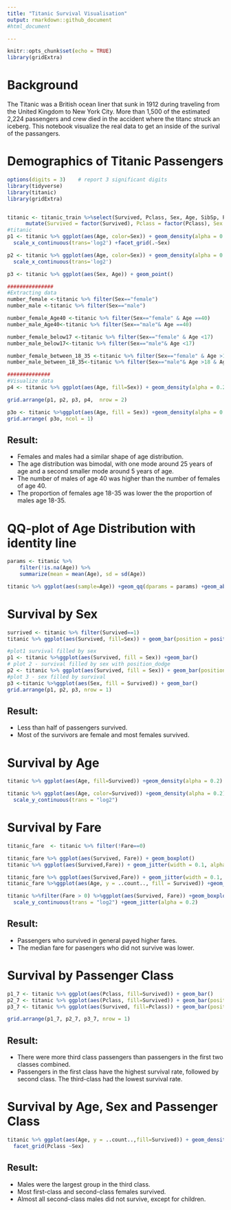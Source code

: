 ```yaml
---
title: "Titanic Survival Visualisation"
output: rmarkdown::github_document
#html_document

---
```


```r
knitr::opts_chunk$set(echo = TRUE)
library(gridExtra)

```

# Background
The Titanic was a British ocean liner that sunk in 1912 during traveling from the United Kingdom to New York City.
More than 1,500 of the estimated 2,224 passengers and crew died in the accident where the titanc struck an iceberg. This notebook visualize the real data to get an inside of the surival of the passangers.


# Demographics of Titanic Passengers

```r
options(digits = 3)    # report 3 significant digits
library(tidyverse)
library(titanic)
library(gridExtra)


titanic <- titanic_train %>%select(Survived, Pclass, Sex, Age, SibSp, Parch, Fare) %>%
      mutate(Survived = factor(Survived), Pclass = factor(Pclass), Sex = factor(Sex))
#titanic
p1 <- titanic %>% ggplot(aes(Age, color=Sex)) + geom_density(alpha = 0.01, position = "stack") + 
  scale_x_continuous(trans='log2') +facet_grid(.~Sex)

p2 <- titanic %>% ggplot(aes(Age, color=Sex)) + geom_density(alpha = 0.01, position = "stack") + 
  scale_x_continuous(trans='log2')

p3 <- titanic %>% ggplot(aes(Sex, Age)) + geom_point()

###############
#Extracting data
number_female <-titanic %>% filter(Sex=="female")
number_male <-titanic %>% filter(Sex=="male")

number_female_Age40 <-titanic %>% filter(Sex=="female" & Age ==40)
number_male_Age40<-titanic %>% filter(Sex=="male"& Age ==40)

number_female_below17 <-titanic %>% filter(Sex=="female" & Age <17)
number_male_below17<-titanic %>% filter(Sex=="male"& Age <17)

number_female_between_18_35 <-titanic %>% filter(Sex=="female" & Age >18 & Age<35)
number_male_between_18_35<-titanic %>% filter(Sex=="male"& Age >18 & Age<35)

##############
#Visualize data
p4 <- titanic %>% ggplot(aes(Age, fill=Sex)) + geom_density(alpha = 0.2, position = "stack") 

grid.arrange(p1, p2, p3, p4,  nrow = 2)

p3o <- titanic %>%ggplot(aes(Age, fill = Sex)) +geom_density(alpha = 0.2)
grid.arrange( p3o, ncol = 1)

```

## Result:
* Females and males had a similar shape of age distribution.
* The age distribution was bimodal, with one mode around 25 years of age and a second smaller mode around 5 years of age.
* The number of males of age 40 was higher than the number of females of age 40.
* The proportion of females age 18-35 was lower the the proportion of males age 18-35.


# QQ-plot of Age Distribution with identity line

```r
params <- titanic %>%
    filter(!is.na(Age)) %>%
    summarize(mean = mean(Age), sd = sd(Age))

titanic %>% ggplot(aes(sample=Age)) +geom_qq(dparams = params) +geom_abline()


```


# Survival by Sex

```r
surrived <- titanic %>% filter(Survived==1)
titanic %>% ggplot(aes(Survived, fill=Sex)) + geom_bar(position = position_dodge() )

#plot1 survival filled by sex
p1 <- titanic %>%ggplot(aes(Survived, fill = Sex)) +geom_bar()
# plot 2 - survival filled by sex with position_dodge
p2 <- titanic %>% ggplot(aes(Survived, fill = Sex)) + geom_bar(position = position_dodge())
#plot 3 - sex filled by survival
p3 <-titanic %>%ggplot(aes(Sex, fill = Survived)) + geom_bar()
grid.arrange(p1, p2, p3, nrow = 1)
```

## Result:
* Less than half of passengers survived.
* Most of the survivors are female and most females survived.





# Survival by Age

```r
titanic %>% ggplot(aes(Age, fill=Survived)) +geom_density(alpha = 0.2)

titanic %>% ggplot(aes(Age, color=Survived)) +geom_density(alpha = 0.2)+
  scale_y_continuous(trans = "log2")
```



# Survival by Fare

```r
titanic_fare  <- titanic %>% filter(!Fare==0)

titanic_fare %>% ggplot(aes(Survived, Fare)) + geom_boxplot()
titanic %>% ggplot(aes(Survived,Fare)) + geom_jitter(width = 0.1, alpha =0.3)

titanic_fare %>% ggplot(aes(Survived,Fare)) + geom_jitter(width = 0.1, alpha =0.3)
titanic_fare %>%ggplot(aes(Age, y = ..count.., fill = Survived)) +geom_density(alpha = 0.2)

titanic %>%filter(Fare > 0) %>%ggplot(aes(Survived, Fare)) +geom_boxplot() +
  scale_y_continuous(trans = "log2") +geom_jitter(alpha = 0.2)
```

## Result:
* Passengers who survived in general payed higher fares.
* The median fare for pasengers who did not survive was lower.





# Survival by Passenger Class

```r

p1_7 <- titanic %>% ggplot(aes(Pclass, fill=Survived)) + geom_bar()
p2_7 <- titanic %>% ggplot(aes(Pclass, fill=Survived)) + geom_bar(position = position_fill())
p3_7 <- titanic %>% ggplot(aes(Survived, fill=Pclass)) + geom_bar(position = position_fill())

grid.arrange(p1_7, p2_7, p3_7, nrow = 1)

```

## Result:
* There were more third class passengers than passengers in the first two classes combined.
* Passengers in the first class have the highest survival rate, followed by second class. The third-class had the lowest survival rate.


# Survival by Age, Sex and Passenger Class

```r
titanic %>% ggplot(aes(Age, y = ..count..,fill=Survived)) + geom_density(alpha =0.3) + 
  facet_grid(Pclass ~Sex)
```

## Result:
* Males were the largest group in the third class.
* Most first-class and second-class females survived.
* Almost all second-class males did not survive, except for children.